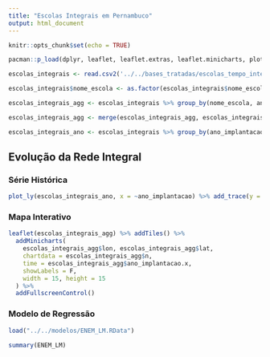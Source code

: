```yaml
---
title: "Escolas Integrais em Pernambuco"
output: html_document
---
```


```r
knitr::opts_chunk$set(echo = TRUE)

pacman::p_load(dplyr, leaflet, leaflet.extras, leaflet.minicharts, plotly, rgdal, tidyr) # carregar os pacotes

escolas_integrais <- read.csv2('../../bases_tratadas/escolas_tempo_integral_v2.csv') # carregar a base de dados

escolas_integrais$nome_escola <- as.factor(escolas_integrais$nome_escola) # conversão de dados

escolas_integrais_agg <- escolas_integrais %>% group_by(nome_escola, ano_implantacao, .drop=FALSE) %>% summarise(n = n()) %>% na.omit() %>% complete(ano_implantacao, nome_escola, fill = list(n = 0)) %>% filter(nome_escola != '') %>% distinct()

escolas_integrais_agg <- merge(escolas_integrais_agg, escolas_integrais, by = 'nome_escola') %>% select(!ano_implantacao.y) %>% distinct()

escolas_integrais_ano <- escolas_integrais %>% group_by(ano_implantacao) %>% summarise(n = n()) %>% mutate(n_ant = lag(n, 10L))

```

## Evolução da Rede Integral

### Série Histórica

```r

plot_ly(escolas_integrais_ano, x = ~ano_implantacao) %>% add_trace(y = ~n_ant, name = 'década anterior', mode = 'lines+markers') %>% add_trace(y = ~n, name = 'ano', mode = 'lines+markers')

```

### Mapa Interativo

```r

leaflet(escolas_integrais_agg) %>% addTiles() %>%
  addMinicharts(
    escolas_integrais_agg$lon, escolas_integrais_agg$lat,
    chartdata = escolas_integrais_agg$n,
    time = escolas_integrais_agg$ano_implantacao.x,
    showLabels = F,
    width = 15, height = 15
  ) %>%
  addFullscreenControl()

```

### Modelo de Regressão

```r

load("../../modelos/ENEM_LM.RData")

summary(ENEM_LM)

```
